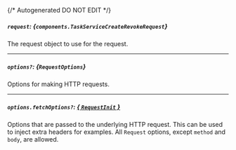 {/* Autogenerated DO NOT EDIT  */}

##### `request`: *{`components.TaskServiceCreateRevokeRequest`}*
The request object to use for the request.
<Collapsible openLabel={Labels.showProperties} closeLabel={Labels.hideProperties}>
    <TaskServiceCreateRevokeRequest/>
</Collapsible>

---
##### `options?`: *{`RequestOptions`}*
Options for making HTTP requests.

---
##### `options.fetchOptions?`: [*{ `RequestInit` }*](https://developer.mozilla.org/en-US/docs/Web/API/Request/Request#options)
Options that are passed to the underlying HTTP request. This can be used to inject extra headers for examples. All `Request` options, except `method` and `body`, are allowed.


